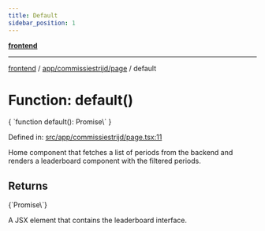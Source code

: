 ```yaml
---
title: Default
sidebar_position: 1
---
```



[**frontend**](../../../..)

***

[frontend](../../../..) / [app/commissiestrijd/page](..) / default

# Function: default()

<CodeBlock language="ts">
{ `function default(): Promise\<Element\>` }
</CodeBlock>

Defined in: [src/app/commissiestrijd/page.tsx:11](https://github.com/svsticky/CommitteeClash/blob/cf8a63ee123fe6ef8b9cc633622ca8c3bc6fa48a/frontend/src/app/commissiestrijd/page.tsx#L11)

Home component that fetches a list of periods from the backend
and renders a leaderboard component with the filtered periods.

## Returns
<CodeBlock language="ts">
{`Promise\<Element\>`}
</CodeBlock>

A JSX element that contains the leaderboard interface.
